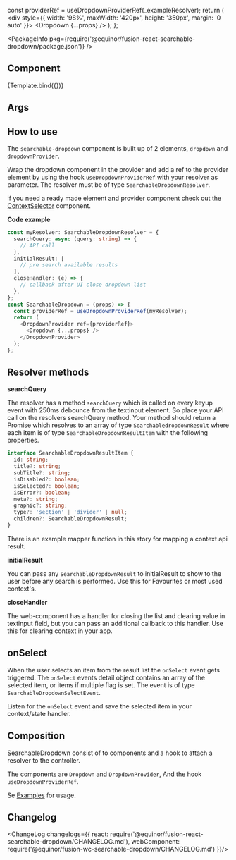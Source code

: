 
<Meta
  title="Data/SearchableDropdown"
  component={Dropdown}
/>

  const providerRef = useDropdownProviderRef(_exampleResolver);
  return (
    <div style={{ width: '98%', maxWidth: '420px', height: '350px', margin: '0 auto' }}>
      <DropdownProvider ref={providerRef}>
        <Dropdown {...props} />
      </DropdownProvider>
    </div>
  );
};

<PackageInfo pkg={require('@equinor/fusion-react-searchable-dropdown/package.json')} />

## Component

<Canvas withSource="closed">
  <Story name="Component" args={{
      placeholder: 'Start to type to search...',
      initialText: 'The initial text result',
      id: 'sdd-test',
      variant: 'page',
      dropdownHeight: '300px'
    }}
    argTypes={{
      id: {
        type: 'string',
        description: 'HTML ID for component',
      },
      placeholder: {
        description: 'TextInput placeholder string',
      },
      initialText: {
        type: 'string',
        description: 'First item in dropdown before any search is done',
      },
      variant: {
        type: 'string',
        description: 'The type of Searchabledropdown to render, multiple variants for header or page usage',
        control: 'select',
        options: [
          'page', 'page-outlined', 'page-dense', 'header', 'header-filled'
        ]
      },
      dropdownHeight: {
        description: 'The scroll height for dropdown result list'
      },
      label: {
        description: 'Textinput label'
      },
      value: {
        description: 'The selected value do display in TextInput'
      },
      meta: {
        description: 'A fwc-icon name to show AFTER each list item. may also be set per result item.'
      },
      graphic: {
        description: 'A fwc-icon name to show BEFORE each list item. may also be set per result item.'
      },
      multiple: {
        description: 'Flag for selecting multiple items.'
      }
    }}
    >
    {Template.bind({})}
  </Story>
</Canvas>

## Args

<ArgsTable story="Component" />

## How to use

The ``searchable-dropdown`` component is built up of 2 elements, ``dropdown`` and ``dropdownProvider``.

Wrap the dropdown component in the provider and add a ref to the provider element by using the hook ``useDropdownProviderRef`` with your resolver as parameter.
The resolver must be of type ``SearchableDropdownResolver``.

if you need a ready made element and provider component check out the [ContextSelector](https://equinor.github.io/fusion-react-components/?path=/docs/data-contextselector) component.

**Code example**

```ts
const myResolver: SearchableDropdownResolver = {
  searchQuery: async (query: string) => {
    // API call
  },
  initialResult: [
    // pre search available results
  ],
  closeHandler: (e) => {
    // callback after UI close dropdown list
  },
};
const SearchableDropdown = (props) => {
  const providerRef = useDropdownProviderRef(myResolver);
  return (
    <DropdownProvider ref={providerRef}>
      <Dropdown {...props} />
    </DropdownProvider>
  );
};
```


## Resolver methods

**searchQuery**

The resolver has a method ``searchQuery`` which is called on every keyup event with 250ms debounce from the textinput element. So place your API call on the resolvers searchQuery method.
Your method should return a Promise which resolves to an array of type ``SearchabledropdownResult`` where each item is of type ``SearchableDropdownResultItem`` with the following properties.

```typescript
interface SearchableDropdownResultItem {
  id: string;
  title?: string;
  subTitle?: string;
  isDisabled?: boolean;
  isSelected?: boolean;
  isError?: boolean;
  meta?: string;
  graphic?: string;
  type?: 'section' | 'divider' | null;
  children?: SearchableDropdownResult;
}
```

There is an example mapper function in this story for mapping a context api result.

**initialResult**

You can pass any ``SearchableDropdownResult`` to initialResult to show to the user before any search is performed. Use this for Favourites or most used context's.

**closeHandler**

The web-component has a handler for closing the list and clearing value in textinput field, but you can pass an additional callback to this handler. Use this for clearing context in your app. 

## onSelect

When the user selects an item from the result list the ``onSelect`` event gets triggered. The ``onSelect`` events detail object contains an array of the selected item, or items if multiple flag is set. 
The event is of type ``SearchableDropdownSelectEvent``.



Listen for the ``onSelect`` event and save the selected item in your context/state handler.

## Composition

SearchableDropdown consist of to components and a hook to attach a resolver to the controller.

The components are ``Dropdown`` and ``DropdownProvider``, And the hook ``useDropdownProviderRef``.

Se [Examples](?path=/docs/examples-searchable-dropdown--seperated-components) for usage.

## Changelog

<ChangeLog changelogs={{
  react: require('@equinor/fusion-react-searchable-dropdown/CHANGELOG.md'), 
  webComponent: require('@equinor/fusion-wc-searchable-dropdown/CHANGELOG.md')
}}/>
